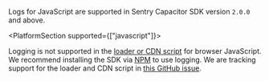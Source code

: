 Logs for JavaScript are supported in Sentry Capacitor SDK version `2.0.0` and above.

<PlatformSection supported={["javascript"]}>

<Alert level="warning">

Logging is not supported in the [loader or CDN script](/platforms/javascript/install/loader/) for browser JavaScript. We recommend installing the SDK via [NPM](/platforms/javascript/install/npm/) to use logging. We are tracking support for the loader and CDN script in [this GitHub issue](https://github.com/getsentry/sentry-javascript/issues/16314).

</Alert>

</PlatformSection>
